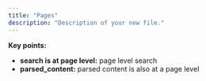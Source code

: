 ```yaml
---
title: "Pages"
description: "Description of your new file."
---
```


**Key points:**

- **search is at page level:** page level search
- **parsed_content:** parsed content is also at a page level